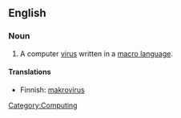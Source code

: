 ==English==

===Noun===
{{infl|en|noun}}
#A computer [[virus]] written in a [[macro language]].

====Translations====
*Finnish: [[makrovirus]]
[[Category:Computing]]